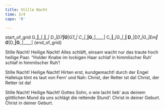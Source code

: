 ```yaml
---
title: Stille Nacht
time: 3/4
capo: '0'

---
```



{start_of_grid}
G___|____|____|____|
D___|D7__|G___|G7__|
C___|____|G___|____|
C___|____|G___|____|
D___|D7__|G___|Em__|
G___|D___|G___|____|
{end_of_grid}

Stille Nacht! Heilige Nacht!
Alles schläft, einsam wacht
nur das traute hoch heilige Paar.
"Holder Knabe im lockigen Haar
schlaf in himmlischer Ruh'
schlaf in himmlischer Ruh'!

Stille Nacht! Heilige Nacht!
Hirten erst, kundgemacht!
durch der Engel Halleluja
tönt es laut von Fern' und Nah:
Christ, der Retter ist da!
Christ, der Retter ist da!

Stille Nacht! Heilige Nacht!
Gottes Sohn, o wie lacht
lieb' aus deinem göttlichen Mund
da uns schlägt die rettende Stund':
Christ in deiner Geburt.
Christ in deiner Geburt.


